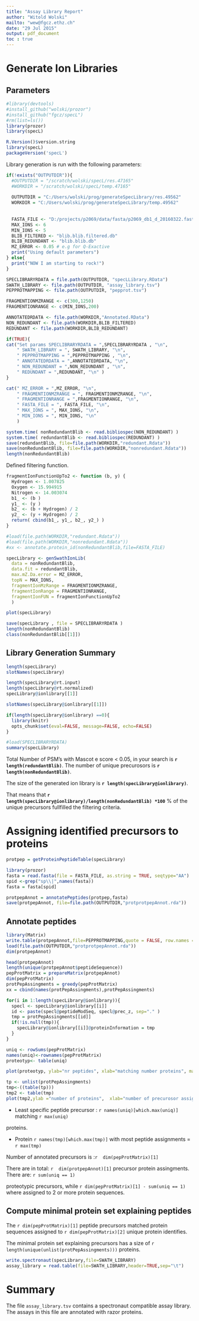 ```yaml
---
title: "Assay Library Report"
author: "Witold Wolski"
mailto: "wew@fgcz.ethz.ch"
date: "29 Jul 2015"
output: pdf_document
toc : true
---
```


# Generate Ion Libraries

## Parameters

```r
#library(devtools)
#install_github("wolski/prozor")
#install_github("fgcz/specL")
#rm(list=ls())
library(prozor)
library(specL)

```

```r
R.Version()$version.string
library(specL)
packageVersion('specL')

```

Library generation is run with the following parameters:

```r
if(!exists("OUTPUTDIR")){
  #OUTPUTDIR = "/scratch/wolski/specL/res.47165"
  #WORKDIR = "/scratch/wolski/specL/temp.47165"
  
  OUTPUTDIR = "C:/Users/wolski/prog/generateSpecLibrary/res.49562"
  WORKDIR = "C:/Users/wolski/prog/generateSpecLibrary/temp.49562"
  
  
  FASTA_FILE <- "D:/projects/p2069/data/fasta/p2069_db1_d_20160322.fasta"
  MAX_IONS <- 6
  MIN_IONS <- 5
  BLIB_FILTERED <- "blib.blib.filtered.db"
  BLIB_REDUNDANT <- "blib.blib.db"
  MZ_ERROR <- 0.05 # e.g for Q-Exactive
  print("Using default parameters")
} else{
  print("NOW I am starting to rock!")
}

SPECLIBRARYRDATA = file.path(OUTPUTDIR, "specLLibrary.RData")
SWATH_LIBRARY <- file.path(OUTPUTDIR, "assay_library.tsv")
PEPPROTMAPPING <- file.path(OUTPUTDIR, "pepprot.tsv")

FRAGMENTIONMZRANGE <- c(300,1250)
FRAGMENTIONRANGE <- c(MIN_IONS,200)

ANNOTATEDRDATA <- file.path(WORKDIR,"Annotated.RData")
NON_REDUNDANT <- file.path(WORKDIR,BLIB_FILTERED)
REDUNDANT <- file.path(WORKDIR,BLIB_REDUNDANT)

if(TRUE){
cat("Set params SPECLIBRARYRDATA = ",SPECLIBRARYRDATA , "\n",
    " SWATH_LIBRARY = ", SWATH_LIBRARY, "\n", 
    " PEPPROTMAPPING = ",PEPPROTMAPPING , "\n",
    " ANNOTATEDRDATA = ",ANNOTATEDRDATA, "\n",
    " NON_REDUNDANT = ",NON_REDUNDANT , "\n",
    " REDUNDANT = ",REDUNDANT, "\n" )
}
```

```r
cat(" MZ_ERROR = ",MZ_ERROR, "\n",
    " FRAGMENTIONMZRANGE = ", FRAGMENTIONMZRANGE, "\n",
    " FRAGMENTIONRANGE = ",FRAGMENTIONRANGE, "\n",
    " FASTA_FILE = ", FASTA_FILE, "\n",
    " MAX_IONS = ", MAX_IONS, "\n",
    " MIN_IONS = ", MIN_IONS, "\n"
    )

```

```r
system.time( nonRedundantBlib <- read.bibliospec(NON_REDUNDANT) )
system.time( redundantBlib <- read.bibliospec(REDUNDANT) )
save(redundantBlib, file=file.path(WORKDIR,"redundant.Rdata"))
save(nonRedundantBlib, file=file.path(WORKDIR,"nonredundant.Rdata"))
length(nonRedundantBlib)

```


Defined filtering function.

```r

fragmentIonFunctionUpTo2 <- function (b, y) {
  Hydrogen <- 1.007825
  Oxygen <- 15.994915
  Nitrogen <- 14.003074
  b1_ <- (b )
  y1_ <- (y )
  b2_ <- (b + Hydrogen) / 2
  y2_ <- (y + Hydrogen) / 2 
  return( cbind(b1_, y1_, b2_, y2_) )
}

```

```r
#load(file.path(WORKDIR,"redundant.Rdata"))
#load(file.path(WORKDIR,"nonredundant.Rdata"))
#xx <- annotate.protein_id(nonRedundantBlib,file=FASTA_FILE)

```

```r

specLibrary <- genSwathIonLib(
  data = nonRedundantBlib,
  data.fit = redundantBlib,
  max.mZ.Da.error = MZ_ERROR,
  topN = MAX_IONS,
  fragmentIonMzRange = FRAGMENTIONMZRANGE,
  fragmentIonRange = FRAGMENTIONRANGE,
  fragmentIonFUN = fragmentIonFunctionUpTo2
  )

plot(specLibrary)

save(specLibrary , file = SPECLIBRARYRDATA )
length(nonRedundantBlib)
class(nonRedundantBlib[[1]])
```

## Library Generation Summary

```r
length(specLibrary)
slotNames(specLibrary)

length(specLibrary@rt.input)
length(specLibrary@rt.normalized)
specLibrary@ionlibrary[[1]]

slotNames(specLibrary@ionlibrary[[1]])

if(length(specLibrary@ionlibrary) ==0){
  library(knitr)
  opts_chunk$set(eval=FALSE, message=FALSE, echo=FALSE)
}

#load(SPECLIBRARYRDATA)
summary(specLibrary)

```

Total Number of PSM's with Mascot e score < 0.05, in your search is __`r length(redundantBlib)`__. The number of unique precurosors is __`r length(nonRedundantBlib)`__.

The size of the generated ion library is __`r length(specLibrary@ionlibrary)`__.

That means that __`r length(specLibrary@ionlibrary)/length(nonRedundantBlib) *100`__ % of the unique precursors fullfilled the filtering criteria.


# Assigning identified precursors to proteins


```r
protpep = getProteinPeptideTable(specLibrary)
```

```r
library(prozor)
fasta = read.fasta(file = FASTA_FILE, as.string = TRUE, seqtype="AA")
spid <-grep("sp\\|",names(fasta))
fasta = fasta[spid]

protpepAnnot = annotatePeptides(protpep,fasta)
save(protpepAnnot, file=file.path(OUTPUTDIR,"protprotpepAnnot.rda"))
```



## Annotate peptides

```r
library(Matrix)
write.table(protpepAnnot,file=PEPPROTMAPPING,quote = FALSE, row.names = FALSE,sep="\t")
load(file.path(OUTPUTDIR,"protprotpepAnnot.rda"))
dim(protpepAnnot)

head(protpepAnnot)
length(unique(protpepAnnot$peptideSequence))
pepProtMatrix = prepareMatrix(protpepAnnot)
dim(pepProtMatrix)
protPepAssingments = greedy(pepProtMatrix)
xx = cbind(names(protPepAssingments),protPepAssingments)

for(i in 1:length(specLibrary@ionlibrary)){
  specl <- specLibrary@ionlibrary[[i]]
  id <- paste(specl@peptideModSeq, specl@prec_z, sep="." )
  tmp = protPepAssingments[[id]]
  if(!is.null(tmp)){
    specLibrary@ionlibrary[[i]]@proteinInformation = tmp
  }
}

uniq <- rowSums(pepProtMatrix)
names(uniq)<-rownames(pepProtMatrix)
proteotyp<- table(uniq)

plot(proteotyp, ylab="nr peptides", xlab="matching number proteins", main="proteotypic")

tp <- unlist(protPepAssingments)
tmp<-((table(tp)))
tmp2 <- table(tmp)
plot(tmp2,ylab ="number of proteins",  xlab="number of precurosor assignments" , main="single hit wonders")

```

- Least specific peptide precursor : `r names(uniq)[which.max(uniq)]` matching `r max(uniq)`

proteins.

- Protein `r names(tmp)[which.max(tmp)]` with most peptide assignments = `r max(tmp)`


Number of annotated precursors is :`r  dim(pepProtMatrix)[1]`

There are in total: `r  dim(protpepAnnot)[1]`
precursor protein assingments.
There are: `r sum(uniq == 1)`

proteotypic precursors, while 
`r dim(pepProtMatrix)[1] - sum(uniq == 1) `
where assigned to 2 or more protein sequences.

## Compute minimal protein set explaining peptides

The  `r dim(pepProtMatrix)[1]` peptide precursors matched protein sequences assigned to 
`r dim(pepProtMatrix)[2]` unique protein identifies.

The minimal protein set explaining precursors has a size of 
`r length(unique(unlist(protPepAssingments)))` 
proteins.

```r

write.spectronaut(specLibrary,file=SWATH_LIBRARY)
assay_library = read.table(file=SWATH_LIBRARY,header=TRUE,sep="\t")
```


# Summary

The file `assay_library.tsv` contains a spectronaut compatible assay library. The assays in this file are annotated with razor proteins.


